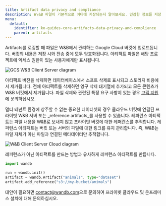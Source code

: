 ---
title: Artifact data privacy and compliance
description: W\&B 파일이 기본적으로 어디에 저장되는지 알아보세요. 민감한 정보를 저장하고 보관하는 방법을 살펴보세요.
menu:
  default:
    identifier: ko-guides-core-artifacts-data-privacy-and-compliance
    parent: artifacts
---

Artifacts를 로깅할 때 파일은 W&B에서 관리하는 Google Cloud 버킷에 업로드됩니다. 버킷의 내용은 저장 시와 전송 중에 모두 암호화됩니다. 아티팩트 파일은 해당 프로젝트에 엑세스 권한이 있는 사용자에게만 표시됩니다.

<Frame>
    <img src="/images/artifacts/data_and_privacy_compliance_1.png" alt="GCS W&B Client Server diagram"  />
</Frame>

아티팩트 버전을 삭제하면 데이터베이스에서 소프트 삭제로 표시되고 스토리지 비용에서 제거됩니다. 전체 아티팩트를 삭제하면 영구 삭제 대기열에 추가되고 모든 콘텐츠가 W&B 버킷에서 제거됩니다. 파일 삭제와 관련된 특정 요구 사항이 있는 경우 [고객 지원](mailto:support@wandb.com)에 문의하십시오.

멀티 테넌트 환경에 상주할 수 없는 중요한 데이터셋의 경우 클라우드 버킷에 연결된 프라이빗 W&B 서버 또는 _reference artifacts_를 사용할 수 있습니다. 레퍼런스 아티팩트는 파일 내용을 W&B로 보내지 않고 프라이빗 버킷에 대한 레퍼런스를 추적합니다. 레퍼런스 아티팩트는 버킷 또는 서버의 파일에 대한 링크를 유지 관리합니다. 즉, W&B는 파일 자체가 아닌 파일과 연결된 메타데이터만 추적합니다.

<Frame>
    <img src="/images/artifacts/data_and_privacy_compliance_2.png" alt="W&B Client Server Cloud diagram"  />
</Frame>

레퍼런스가 아닌 아티팩트를 만드는 방법과 유사하게 레퍼런스 아티팩트를 만듭니다.

```python
import wandb

run = wandb.init()
artifact = wandb.Artifact("animals", type="dataset")
artifact.add_reference("s3://my-bucket/animals")
```

대안이 필요하면 [contact@wandb.com](mailto:contact@wandb.com)으로 문의하여 프라이빗 클라우드 및 온프레미스 설치에 대해 문의하십시오.
